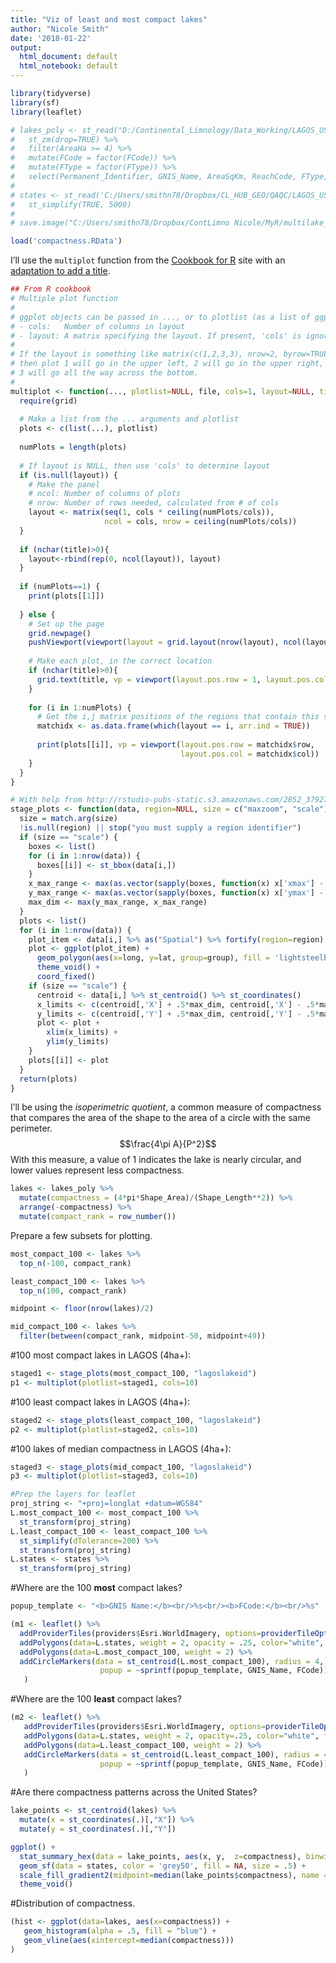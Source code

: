 ```yaml
---
title: "Viz of least and most compact lakes"
author: "Nicole Smith"
date: '2018-01-22'
output:
  html_document: default
  html_notebook: default
---
```

```r
library(tidyverse)
library(sf)
library(leaflet)

# lakes_poly <- st_read("D:/Continental_Limnology/Data_Working/LAGOS_US_Predecessors.gdb", "NHDWaterbody_LAGOS", stringsAsFactors = FALSE) %>%
#   st_zm(drop=TRUE) %>%
#   filter(AreaHa >= 4) %>%
#   mutate(FCode = factor(FCode)) %>%
#   mutate(FType = factor(FType)) %>%
#   select(Permanent_Identifier, GNIS_Name, AreaSqKm, ReachCode, FType, FCode, STATE, lagoslakeid, Shape_Area, Shape_Length)
# 
# states <- st_read('C:/Users/smithn78/Dropbox/CL_HUB_GEO/QAQC/LAGOS_US_GIS_Data_v0.2.gdb','STATE') %>%
#   st_simplify(TRUE, 5000)
# 
# save.image("C:/Users/smithn78/Dropbox/ContLimno Nicole/MyR/multilake_plots/compactness.RData")

load('compactness.RData')
```

I'll use the `multiplot` function from the [Cookbook for R](http://www.cookbook-r.com/Graphs/Multiple_graphs_on_one_page_(ggplot2)/) site with an [adaptation to add a title](http://www.guru-gis.net/multiplot-function-for-ggplot/).
```r
## From R cookbook
# Multiple plot function
#
# ggplot objects can be passed in ..., or to plotlist (as a list of ggplot objects)
# - cols:   Number of columns in layout
# - layout: A matrix specifying the layout. If present, 'cols' is ignored.
#
# If the layout is something like matrix(c(1,2,3,3), nrow=2, byrow=TRUE),
# then plot 1 will go in the upper left, 2 will go in the upper right, and
# 3 will go all the way across the bottom.
#
multiplot <- function(..., plotlist=NULL, file, cols=1, layout=NULL, title="") {
  require(grid)
 
  # Make a list from the ... arguments and plotlist
  plots <- c(list(...), plotlist)
 
  numPlots = length(plots)
 
  # If layout is NULL, then use 'cols' to determine layout
  if (is.null(layout)) {
    # Make the panel
    # ncol: Number of columns of plots
    # nrow: Number of rows needed, calculated from # of cols
    layout <- matrix(seq(1, cols * ceiling(numPlots/cols)),
                     ncol = cols, nrow = ceiling(numPlots/cols))
  }
 
  if (nchar(title)>0){
    layout<-rbind(rep(0, ncol(layout)), layout)
  }
 
  if (numPlots==1) {
    print(plots[[1]])
 
  } else {
    # Set up the page
    grid.newpage()
    pushViewport(viewport(layout = grid.layout(nrow(layout), ncol(layout), heights =if(nchar(title)>0){unit(c(0.5, rep(5,nrow(layout)-1)), "null")}else{unit(c(rep(5, nrow(layout))), "null")} )))
 
    # Make each plot, in the correct location
    if (nchar(title)>0){
      grid.text(title, vp = viewport(layout.pos.row = 1, layout.pos.col = 1:ncol(layout)))
    }
 
    for (i in 1:numPlots) {
      # Get the i,j matrix positions of the regions that contain this subplot
      matchidx <- as.data.frame(which(layout == i, arr.ind = TRUE))
 
      print(plots[[i]], vp = viewport(layout.pos.row = matchidx$row,
                                      layout.pos.col = matchidx$col))
    }
  }
}

# With help from http://rstudio-pubs-static.s3.amazonaws.com/2852_379274d7c5734f979e106dcf019ec46c.html
stage_plots <- function(data, region=NULL, size = c("maxzoom", "scale")) {
  size = match.arg(size)
  !is.null(region) || stop("you must supply a region identifier")
  if (size == "scale") {
    boxes <- list()
    for (i in 1:nrow(data)) {
      boxes[[i]] <- st_bbox(data[i,])
    }
    x_max_range <- max(as.vector(sapply(boxes, function(x) x['xmax'] - x['xmin'])))
    y_max_range <- max(as.vector(sapply(boxes, function(x) x['ymax'] - x['ymin'])))
    max_dim <- max(y_max_range, x_max_range)
  }
  plots <- list()
  for (i in 1:nrow(data)) {
    plot_item <- data[i,] %>% as("Spatial") %>% fortify(region=region)
    plot <- ggplot(plot_item) + 
      geom_polygon(aes(x=long, y=lat, group=group), fill = 'lightsteelblue3', color = 'dodgerblue4') +
      theme_void() +
      coord_fixed()
    if (size == "scale") {
      centroid <- data[i,] %>% st_centroid() %>% st_coordinates()
      x_limits <- c(centroid[,'X'] + .5*max_dim, centroid[,'X'] - .5*max_dim)
      y_limits <- c(centroid[,'Y'] + .5*max_dim, centroid[,'Y'] - .5*max_dim)
      plot <- plot +
        xlim(x_limits) + 
        ylim(y_limits)
    }
    plots[[i]] <- plot
  }
  return(plots)
}

```

I'll be using the *isoperimetric quotient*, a common measure of compactness that compares the area of the shape to the area of a circle with the same perimeter. $$\frac{4\pi A}{P^2}$$With this measure, a value of 1 indicates the lake is nearly circular, and lower values represent less compactness.
```r
lakes <- lakes_poly %>%
  mutate(compactness = (4*pi*Shape_Area)/(Shape_Length**2)) %>%
  arrange(-compactness) %>%
  mutate(compact_rank = row_number())
```

Prepare a few subsets for plotting.
```r
most_compact_100 <- lakes %>%
  top_n(-100, compact_rank)

least_compact_100 <- lakes %>%
  top_n(100, compact_rank)

midpoint <- floor(nrow(lakes)/2)

mid_compact_100 <- lakes %>%
  filter(between(compact_rank, midpoint-50, midpoint+49))
```

#100 most compact lakes in LAGOS (4ha+):
```r
staged1 <- stage_plots(most_compact_100, "lagoslakeid")
p1 <- multiplot(plotlist=staged1, cols=10)
```

#100 least compact lakes in LAGOS (4ha+):
```r
staged2 <- stage_plots(least_compact_100, "lagoslakeid")
p2 <- multiplot(plotlist=staged2, cols=10)
```

#100 lakes of median compactness in LAGOS (4ha+):
```r
staged3 <- stage_plots(mid_compact_100, "lagoslakeid")
p3 <- multiplot(plotlist=staged3, cols=10)
```

```r
#Prep the layers for leaflet
proj_string <- "+proj=longlat +datum=WGS84"
L.most_compact_100 <- most_compact_100 %>%
  st_transform(proj_string)
L.least_compact_100 <- least_compact_100 %>%
  st_simplify(dTolerance=200) %>%
  st_transform(proj_string)
L.states <- states %>%
  st_transform(proj_string)
```

#Where are the 100 **most** compact lakes?
```r
popup_template <- "<b>GNIS Name:</b><br/>%s<br/><b>FCode:</b><br/>%s"

(m1 <- leaflet() %>%
  addProviderTiles(providers$Esri.WorldImagery, options=providerTileOptions(opacity=.75)) %>%
  addPolygons(data=L.states, weight = 2, opacity = .25, color="white", fill=NULL) %>%
  addPolygons(data=L.most_compact_100, weight = 2) %>%
  addCircleMarkers(data = st_centroid(L.most_compact_100), radius = 4, fillOpacity = 1, stroke = FALSE,
                    popup = ~sprintf(popup_template, GNIS_Name, FCode))
   )
```

#Where are the 100 **least** compact lakes?
```r
(m2 <- leaflet() %>%
   addProviderTiles(providers$Esri.WorldImagery, options=providerTileOptions(opacity=.75)) %>%
   addPolygons(data=L.states, weight = 2, opacity=.25, color="white", fill=NULL) %>%
   addPolygons(data=L.least_compact_100, weight = 2) %>%
   addCircleMarkers(data = st_centroid(L.least_compact_100), radius = 4, fillOpacity = 1, stroke = FALSE,
                    popup = ~sprintf(popup_template, GNIS_Name, FCode))
   )

```


#Are there compactness patterns across the United States?
```r
lake_points <- st_centroid(lakes) %>%
  mutate(x = st_coordinates(.)[,"X"]) %>%
  mutate(y = st_coordinates(.)[,"Y"])

ggplot() +
  stat_summary_hex(data = lake_points, aes(x, y,  z=compactness), binwidth = c(50000, 50000)) +
  geom_sf(data = states, color = 'grey50', fill = NA, size = .5) +
  scale_fill_gradient2(midpoint=median(lake_points$compactness), name = "compactness") +
  theme_void()

```

#Distribution of compactness.
```r
(hist <- ggplot(data=lakes, aes(x=compactness)) +
   geom_histogram(alpha = .5, fill = "blue") +
   geom_vline(aes(xintercept=median(compactness)))
)
```


